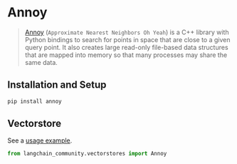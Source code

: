 # Annoy

> [Annoy](https://github.com/spotify/annoy) (`Approximate Nearest Neighbors Oh Yeah`)
> is a C++ library with Python bindings to search for points in space that are
> close to a given query point. It also creates large read-only file-based data
> structures that are mapped into memory so that many processes may share the same data.

## Installation and Setup

```bash
pip install annoy
```


## Vectorstore

See a [usage example](/docs/integrations/vectorstores/annoy).

```python
from langchain_community.vectorstores import Annoy
```
